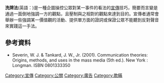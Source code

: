 '''洗牌法'''(英語：{{lang|en|'''Card stacking'''}})是一種企圖操控公眾對某一事件的看法的[[宣傳|宣傳]]技巧，簡要而言變是通過一面倒地強調一方的觀點，且壓制與之相對的觀點來達到目的。宣傳者通常會舉辦一些強調某一價值觀的活動、提供單方面的證詞或保證公眾不能聽到反對聲音來實踐這一手法。

<!--The term originated from the magician's gimmick of "Stacking the deck", which involves presenting a deck of cards that appears to have been randomly-shuffled but which is, in fact, in a pre-conceived and logical order. The magician knows the order and is able to predict or control the outcome of the trick; the audience is unaware of the gimmick. In poker a deck can be 'stacked' so certain hands are dealt to certain players.-->

==參考資料==
* Severin, W. J. & Tankard, J. W., Jr. (2001). Communication theories: Origins, methods, and uses in the mass media (5th ed.). New York : Longman. ISBN 0801333350

[[Category:宣傳|Category:宣傳]]
[[Category:公關|Category:公關]]
[[Category:廣告|Category:廣告]]
[[Category:欺瞞|Category:欺瞞]]

{{政治小作品}}